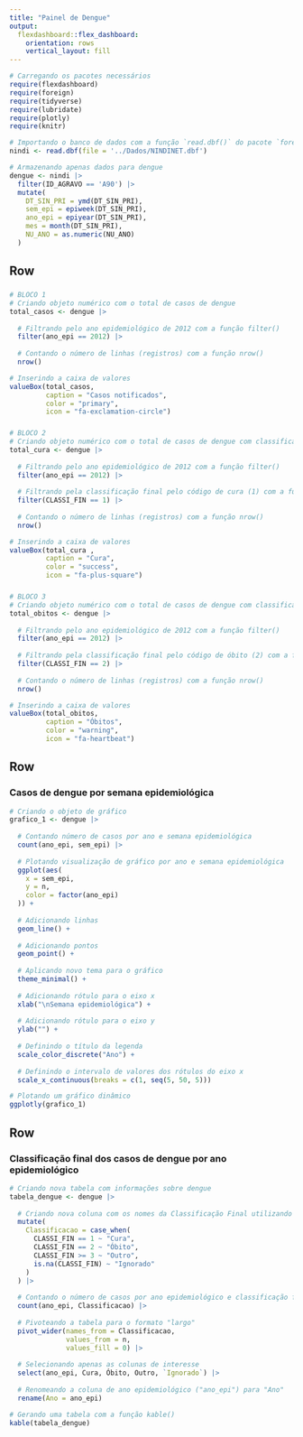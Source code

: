 ```yaml
---
title: "Painel de Dengue"
output: 
  flexdashboard::flex_dashboard:
    orientation: rows
    vertical_layout: fill
---
```


```r
# Carregando os pacotes necessários
require(flexdashboard)
require(foreign)
require(tidyverse)
require(lubridate)
require(plotly)
require(knitr)

# Importando o banco de dados com a função `read.dbf()` do pacote `foreign`
nindi <- read.dbf(file = '../Dados/NINDINET.dbf')

# Armazenando apenas dados para dengue
dengue <- nindi |>
  filter(ID_AGRAVO == 'A90') |>
  mutate(
    DT_SIN_PRI = ymd(DT_SIN_PRI),
    sem_epi = epiweek(DT_SIN_PRI),
    ano_epi = epiyear(DT_SIN_PRI),
    mes = month(DT_SIN_PRI),
    NU_ANO = as.numeric(NU_ANO)
  )

```


Row
-----------------------------------------------------------------------

###

```r
# BLOCO 1
# Criando objeto numérico com o total de casos de dengue
total_casos <- dengue |>
  
  # Filtrando pelo ano epidemiológico de 2012 com a função filter()
  filter(ano_epi == 2012) |>
  
  # Contando o número de linhas (registros) com a função nrow()
  nrow()

# Inserindo a caixa de valores
valueBox(total_casos,
         caption = "Casos notificados",
         color = "primary",
         icon = "fa-exclamation-circle")
```

###

```r
# BLOCO 2
# Criando objeto numérico com o total de casos de dengue com classificação final de "cura"
total_cura <- dengue |>
  
  # Filtrando pelo ano epidemiológico de 2012 com a função filter()
  filter(ano_epi == 2012) |>
  
  # Filtrando pela classificação final pelo código de cura (1) com a função filter()
  filter(CLASSI_FIN == 1) |>
  
  # Contando o número de linhas (registros) com a função nrow()
  nrow()

# Inserindo a caixa de valores
valueBox(total_cura ,
         caption = "Cura",
         color = "success",
         icon = "fa-plus-square")
```

###

```r
# BLOCO 3
# Criando objeto numérico com o total de casos de dengue com classificação final de "óbito"
total_obitos <- dengue |>
  
  # Filtrando pelo ano epidemiológico de 2012 com a função filter()
  filter(ano_epi == 2012) |>
  
  # Filtrando pela classificação final pelo código de óbito (2) com a função filter()
  filter(CLASSI_FIN == 2) |>
  
  # Contando o número de linhas (registros) com a função nrow()
  nrow()

# Inserindo a caixa de valores
valueBox(total_obitos,
         caption = "Óbitos",
         color = "warning",
         icon = "fa-heartbeat")
```

Row
-----------------------------------------------------------------------

### Casos de dengue por semana epidemiológica

```r
# Criando o objeto de gráfico
grafico_1 <- dengue |>
  
  # Contando número de casos por ano e semana epidemiológica
  count(ano_epi, sem_epi) |>
  
  # Plotando visualização de gráfico por ano e semana epidemiológica
  ggplot(aes(
    x = sem_epi,
    y = n,
    color = factor(ano_epi)
  )) +
  
  # Adicionando linhas
  geom_line() +
  
  # Adicionando pontos
  geom_point() +
  
  # Aplicando novo tema para o gráfico
  theme_minimal() +
  
  # Adicionando rótulo para o eixo x
  xlab("\nSemana epidemiológica") +
  
  # Adicionando rótulo para o eixo y
  ylab("") +
  
  # Definindo o título da legenda
  scale_color_discrete("Ano") +
  
  # Definindo o intervalo de valores dos rótulos do eixo x
  scale_x_continuous(breaks = c(1, seq(5, 50, 5)))

# Plotando um gráfico dinâmico
ggplotly(grafico_1)
```

Row
------------------------------------------------------------------------
### Classificação final dos casos de dengue por ano epidemiológico

```r
# Criando nova tabela com informações sobre dengue
tabela_dengue <- dengue |>
  
  # Criando nova coluna com os nomes da Classificação Final utilizando a função mutate()
  mutate(
    Classificacao = case_when(
      CLASSI_FIN == 1 ~ "Cura",
      CLASSI_FIN == 2 ~ "Óbito",
      CLASSI_FIN >= 3 ~ "Outro",
      is.na(CLASSI_FIN) ~ "Ignorado"
    )
  ) |>
  
  # Contando o número de casos por ano epidemiológico e classificação final com a função count()
  count(ano_epi, Classificacao) |>
  
  # Pivoteando a tabela para o formato "largo"
  pivot_wider(names_from = Classificacao,
              values_from = n,
              values_fill = 0) |>
  
  # Selecionando apenas as colunas de interesse
  select(ano_epi, Cura, Óbito, Outro, `Ignorado`) |>
  
  # Renomeando a coluna de ano epidemiológico ("ano_epi") para "Ano"
  rename(Ano = ano_epi)

# Gerando uma tabela com a função kable()
kable(tabela_dengue)
```


